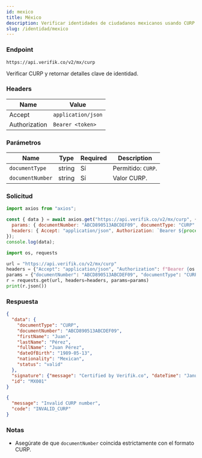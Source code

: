 ```yaml
---
id: mexico
title: México
description: Verificar identidades de ciudadanos mexicanos usando CURP
slug: /identidad/mexico
---
```



### Endpoint

```
https://api.verifik.co/v2/mx/curp
```

Verificar CURP y retornar detalles clave de identidad.

### Headers

| Name | Value |
| --- | --- |
| Accept | `application/json` |
| Authorization | `Bearer <token>` |

### Parámetros

| Name | Type | Required | Description |
| --- | --- | --- | --- |
| `documentType` | string | Sí | Permitido: `CURP`. |
| `documentNumber` | string | Sí | Valor CURP. |

### Solicitud

<Tabs>
  <TabItem value="node" label="Node.js">

```javascript
import axios from "axios";

const { data } = await axios.get("https://api.verifik.co/v2/mx/curp", {
  params: { documentNumber: "ABCD890513ABCDEF09", documentType: "CURP" },
  headers: { Accept: "application/json", Authorization: `Bearer ${process.env.VERIFIK_TOKEN}` },
});
console.log(data);
```

  </TabItem>
  <TabItem value="python" label="Python">

```python
import os, requests

url = "https://api.verifik.co/v2/mx/curp"
headers = {"Accept": "application/json", "Authorization": f"Bearer {os.getenv('VERIFIK_TOKEN')}"}
params = {"documentNumber": "ABCD890513ABCDEF09", "documentType": "CURP"}
r = requests.get(url, headers=headers, params=params)
print(r.json())
```

  </TabItem>
</Tabs>

### Respuesta

<Tabs>
  <TabItem value="200" label="200">

```json
{
  "data": {
    "documentType": "CURP",
    "documentNumber": "ABCD890513ABCDEF09",
    "firstName": "Juan",
    "lastName": "Pérez",
    "fullName": "Juan Pérez",
    "dateOfBirth": "1989-05-13",
    "nationality": "Mexican",
    "status": "valid"
  },
  "signature": {"message": "Certified by Verifik.co", "dateTime": "January 16, 2024 3:44 PM"},
  "id": "MX001"
}
```

  </TabItem>
  <TabItem value="400" label="400">

```json
{
  "message": "Invalid CURP number",
  "code": "INVALID_CURP"
}
```

  </TabItem>
</Tabs>

### Notas

- Asegúrate de que `documentNumber` coincida estrictamente con el formato CURP.

